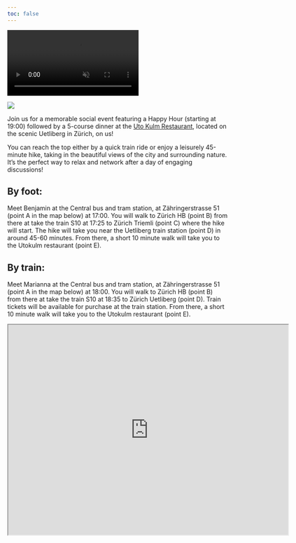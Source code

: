 ```yaml
---
toc: false
---
```


<div class="background-video-container">
  <video autoplay loop muted playsinline>
    <source src="LogoVideo.mp4" type="video/mp4">
    Your browser does not support the video tag.
  </video>
</div>

![](images/UtoKulm.webp){fig-align="center"}


Join us for a memorable social event featuring a Happy Hour (starting at 19:00) followed by a 5-course dinner at the <a href="https://www.utokulm.ch/restaurant" target="_blank">Uto Kulm Restaurant</a>, located on the scenic Uetliberg in Zürich, on us! 

You can reach the top either by a quick train ride or enjoy a leisurely 45-minute hike, taking in the beautiful views of the city and surrounding nature. It's the perfect way to relax and network after a day of engaging discussions!

## By foot:

Meet Benjamin at the Central bus and tram station, at Zähringerstrasse 51 (point A in the map below) at 17:00. You will walk to Zürich HB (point B) from there at take the train S10 at 17:25 to Zürich Triemli (point C) where the hike will start. The hike will take you near the Uetliberg train station (point D) in around 45-60 minutes. From there, a short 10 minute walk will take you to the Utokulm restaurant (point E).

## By train:

Meet Marianna at the Central bus and tram station, at Zähringerstrasse 51 (point A in the map below) at 18:00. You will walk to Zürich HB (point B) from there at take the train S10 at 18:35 to Zürich Uetliberg (point D). Train tickets will be available for purchase at the train station. From there, a short 10 minute walk will take you to the Utokulm restaurant (point E).

<iframe src="https://www.google.com/maps/d/u/0/embed?mid=1wabij3HpF9SMNNLKNJLrhpgF_cb20go&ehbc=2E312F" width="640" height="480"></iframe>


